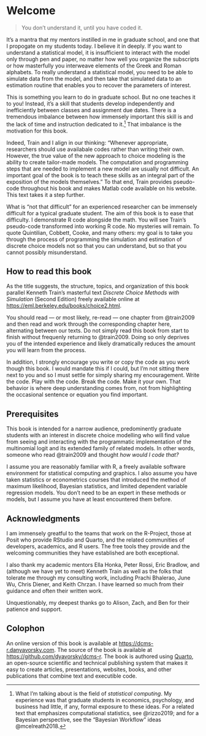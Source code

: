 # Welcome {.unnumbered}

> You don't understand it, until you have coded it.

It's a mantra that my mentors instilled in me in graduate school, and one that I propogate on my students today. I believe it in deeply. If you want to understand a statistical model, it is insufficient to interact with the model only through pen and paper, no matter how well you organize the subscripts or how masterfully you interweave elements of the Greek and Roman alphabets. To really understand a statistical model, you need to be able to simulate data from the model, and then take that simulated data to an estimation routine that enables you to recover the parameters of interest. 

This is something you learn to do in graduate school. But no one teaches it to you! Instead, it's a skill that students develop independently and inefficiently between classes and assignment due dates. There is a tremendous imbalance between how immensely important this skill is and the lack of time and instruction dedicated to it.[^1] That imbalance is the motivation for this book.

Indeed, Train and I align in our thinking: "Whenever appropriate, researchers should use availabale codes rather than writing their own. However, the true value of the new approach to choice modeling is the ability to create tailor-made models. The computation and programming steps that are needed to implement a new model are usually not difficult. An important goal of the book is to teach these skills as an integral part of the exposition of the models themselves." To that end, Train provides pseudo-code throughout his book and makes Matlab code available on his website. This text takes it a step further. 

What is "not that difficult" for an experienced researcher can be immensely difficult for a typical graduate student. The aim of this book is to ease that difficulty. I demonstrate R code alongside the math. You will see Train's pseudo-code transformed into working R code. No mysteries will remain. To quote Quintilian, Cobbett, Cooke, and many others: my goal is to take you through the process of programming the simulation and estimation of discrete choice models not so that you can understand, but so that you cannot possibly misunderstand.

[^1]: What I'm talking about is the field of _statistical computing_. My experience was that graduate students in economics, psychology, and business had little, if any, formal exposure to these ideas. For a related text that emphasizes computational statistics, see @rizzo2019; and for a Bayesian perspective, see the "Bayesian Workflow" ideas @mcelreath2018.


## How to read this book

As the title suggests, the structure, topics, and organization of this book parallel Kenneth Train's masterful text _Discrete Choice Methods with Simulation_ (Second Edition) freely available online at <https://eml.berkeley.edu/books/choice2.html>. 

You should read --- or most likely, re-read --- one chapter from @train2009 and then read and work through the corresponding chapter here, alternating between our texts. Do not simply read this book from start to finish without frequenly returning to @train2009. Doing so only deprives you of the intended experience and likely dramatically reduces the amount you will learn from the process. 

In addition, I strongly encourage you write or copy the code as you work though this book. I would mandate this if I could, but I'm not sitting there next to you and so I must settle for simply sharing my encouragement. Write the code. Play with the code. Break the code. Make it your own. That behavior is where deep understanding comes from, not from highlighting the occasional sentence or equation you find important.

## Prerequisites

This book is intended for a narrow audience, predominently graduate students with an interest in discrete choice modelling who will find value from seeing and interacting with the programmatic implementation of the multinomial logit and its extended family of related models. In other words, someone who read @train2009 and thought _how would I code that?_

I assume you are reasonably familiar with R, a freely available software environment for statistical computing and graphics. I also assume you have taken statistics or econometrics courses that introduced the method of maximum likelihood, Bayesian statistics, and limited dependent variable regression models. You don't need to be an expert in these methods or models, but I assume you have at least encountered them before.

## Acknowledgments

I am immensely greatful to the teams that work on the R-Project, those at Posit who provide RStudio and Quarto, and the related communities of developers, academics, and R users. The free tools they provide and the welcoming communities they have established are both exceptional.

I also thank my academic mentors Ella Honka, Peter Rossi, Eric Bradlow, and (although we have yet to meet) Kenneth Train as well as the folks that tolerate me through my consulting work, including Prachi Bhalerao, June Wu, Chris Diener, and Keith Chrzan. I have learned so much from their guidance and often their written work. 

Unquestionably, my deepest thanks go to Alison, Zach, and Ben for their patience and support.

## Colophon

An online version of this book is available at <https://dcms-r.danyavorsky.com>. The source of the book is available at <https://github.com/dyavorsky/dcms-r>. The book is authored using [Quarto](https://quarto.org), an open-source scientific and technical publishing system that makes it easy to create articles, presentations, websites, books, and other publications that combine text and executible code.
